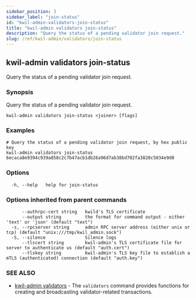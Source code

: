 ```yaml
---
sidebar_position: 3
sidebar_label: "join-status"
id: "kwil-admin-validators-join-status"
title: "kwil-admin validators join-status"
description: "Query the status of a pending validator join request."
slug: /ref/kwil-admin/validators/join-status
---
```


## kwil-admin validators join-status

Query the status of a pending validator join request.

### Synopsis

Query the status of a pending validator join request.

```
kwil-admin validators join-status <joiner> [flags]
```

### Examples

```
# Query the status of a pending validator join request, by hex public key
kwil-admin validators join-status 6ecaca8e9394c939a858c2c7b47acb1db26a96d7ab38bd702fa3820c5034e9d0
```

### Options

```
  -h, --help   help for join-status
```

### Options inherited from parent commands

```
      --authrpc-cert string   kwild's TLS certificate
      --output string         the format for command output - either 'text' or 'json' (default "text")
  -s, --rpcserver string      admin RPC server address (either unix or tcp) (default "unix:///tmp/kwil_admin.sock")
  -S, --silence               Silence logs
      --tlscert string        kwil-admin's TLS certificate file for server to authenticate us (default "auth.cert")
      --tlskey string         kwil-admin's TLS key file to establish a mTLS (authenticated) connection (default "auth.key")
```

### SEE ALSO

* [kwil-admin validators](/docs/ref/kwil-admin/validators)	 - The `validators` command provides functions for creating and broadcasting validator-related transactions.

